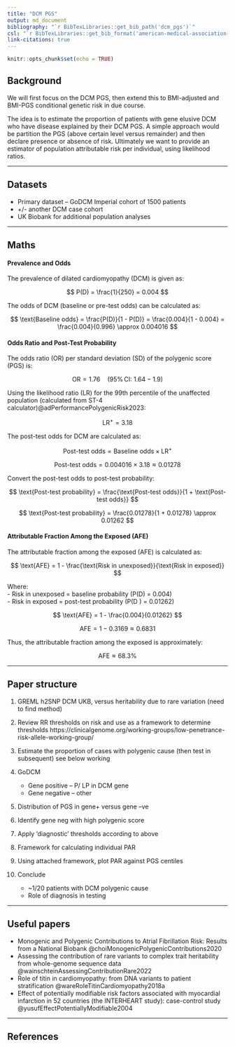 ```yaml
---
title: "DCM PGS"
output: md_document
bibliography: "`r BibTexLibraries::get_bib_path('dcm_pgs')`"
csl: "`r BibTexLibraries::get_bib_format('american-medical-association-no-et-al.csl')`"
link-citations: true
---
```


```r
knitr::opts_chunk$set(echo = TRUE)
```

## Background
We will first focus on the DCM PGS, then extend this to BMI-adjusted and BMI-PGS conditional genetic risk in due course.  
 
The idea is to estimate the proportion of patients with gene elusive DCM who have disease explained by their DCM PGS. A simple approach would be partition the PGS (above certain level versus remainder) and then declare presence or absence of risk. Ultimately we want to provide an estimator of population attributable risk per individual, using likelihood ratios.  

---

## Datasets
- Primary dataset – GoDCM Imperial cohort of 1500 patients
- +/- another DCM case cohort
- UK Biobank for additional population analyses

---

## Maths

#### Prevalence and Odds

The prevalence of dilated cardiomyopathy (DCM) is given as:

$$
P(D) = \frac{1}{250} = 0.004
$$

The odds of DCM (baseline or pre-test odds) can be calculated as:

$$
\text{Baseline odds} = \frac{P(D)}{1 - P(D)} = \frac{0.004}{1 - 0.004} = \frac{0.004}{0.996} \approx 0.004016
$$

#### Odds Ratio and Post-Test Probability

The odds ratio (OR) per standard deviation (SD) of the polygenic score (PGS) is:

$$
\text{OR} = 1.76 \quad (95\% \, \text{CI: } 1.64 - 1.9)
$$

Using the likelihood ratio (LR) for the 99th percentile of the unaffected population (calculated from ST-4 calculator)@adPerformancePolygenicRisk2023:

$$
\text{LR}^+ = 3.18
$$

The post-test odds for DCM are calculated as:

$$
\text{Post-test odds} = \text{Baseline odds} \times \text{LR}^+
$$

$$
\text{Post-test odds} = 0.004016 \times 3.18 \approx 0.01278
$$

Convert the post-test odds to post-test probability:

$$
\text{Post-test probability} = \frac{\text{Post-test odds}}{1 + \text{Post-test odds}}
$$

$$
\text{Post-test probability} = \frac{0.01278}{1 + 0.01278} \approx 0.01262
$$

#### Attributable Fraction Among the Exposed (AFE)

The attributable fraction among the exposed (AFE) is calculated as:

$$
\text{AFE} = 1 - \frac{\text{Risk in unexposed}}{\text{Risk in exposed}}
$$

Where:  
- Risk in unexposed = baseline probability \(P(D) = 0.004\)  
- Risk in exposed = post-test probability \(P(D \mid \text{exposed}) = 0.01262\)

$$
\text{AFE} = 1 - \frac{0.004}{0.01262}
$$

$$
\text{AFE} = 1 - 0.3169 \approx 0.6831
$$

Thus, the attributable fraction among the exposed is approximately:

$$
\text{AFE} \approx 68.3\%
$$

---

## Paper structure
1. GREML h2SNP DCM UKB, versus heritability due to rare variation (need to find method)  

2. Review RR thresholds on risk and use as a framework to determine thresholds
https://clinicalgenome.org/working-groups/low-penetrance-risk-allele-working-group/  

3. Estimate the proportion of cases with polygenic cause (then test in subsequent) see below working  

4. GoDCM  
    - Gene positive – P/ LP in DCM gene  
    - Gene negative – other  

5. Distribution of PGS in gene+ versus gene –ve  

6. Identify gene neg with high polygenic score  

7. Apply ‘diagnostic’ thresholds according to above  

8. Framework for calculating individual PAR  

9. Using attached framework, plot PAR against PGS centiles  

10. Conclude  
    - ~1/20 patients with DCM polygenic cause
    - Role of diagnosis in testing


---

## Useful papers 
- Monogenic and Polygenic Contributions to Atrial Fibrillation Risk: Results from a National Biobank @choiMonogenicPolygenicContributions2020  
- Assessing the contribution of rare variants to complex trait heritability from whole-genome sequence data @wainschteinAssessingContributionRare2022  
- Role of titin in cardiomyopathy: from DNA variants to patient stratification @wareRoleTitinCardiomyopathy2018a  
- Effect of potentially modifiable risk factors associated with myocardial infarction in 52 countries (the INTERHEART study): case-control study @yusufEffectPotentiallyModifiable2004  

---

## References
